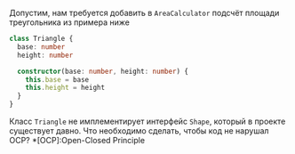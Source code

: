 Допустим, нам требуется добавить в `AreaCalculator` подсчёт площади треугольника из примера ниже
```ts
class Triangle {
  base: number
  height: number

  constructor(base: number, height: number) {
    this.base = base
    this.height = height
  }
}
```
Класс `Triangle` не имплементирует интерфейс `Shape`, который в проекте существует давно. Что необходимо сделать, чтобы код не нарушал OCP?
*[OCP]:Open-Closed Principle

